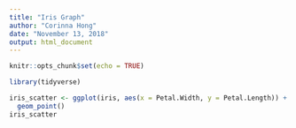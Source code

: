 ```yaml
---
title: "Iris Graph"
author: "Corinna Hong"
date: "November 13, 2018"
output: html_document
---
```


```r
knitr::opts_chunk$set(echo = TRUE)
```

```r

library(tidyverse)

```


```r

iris_scatter <- ggplot(iris, aes(x = Petal.Width, y = Petal.Length)) +
  geom_point()
iris_scatter

```

